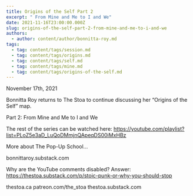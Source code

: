 ```yaml
---
title: Origins of the Self Part 2
excerpt: " From Mine and Me to I and We"
date: 2021-11-16T23:00:00.000Z
slug: origins-of-the-self-part-2-from-mine-and-me-to-i-and-we
authors:
  - author: content/author/bonnitta-roy.md
tags:
  - tag: content/tags/session.md
  - tag: content/tags/origins.md
  - tag: content/tags/self.md
  - tag: content/tags/mine.md
  - tag: content/tags/origins-of-the-self.md
---
```


November 17th, 2021

Bonnitta Roy returns to The Stoa to continue discussing her “Origins of the Self” map.

Part 2: From Mine and Me to I and We

The rest of the series can be watched here: https://youtube.com/playlist?list=PLoZ5e3aD_LuQoDMmjnQApeqDS00iMxHBz

More about The Pop-Up School...

bonnittaroy.substack.com

Why are the YouTube comments disabled? Answer: https://thestoa.substack.com/p/stoic-punk-or-why-you-should-stop

thestoa.ca
patreon.com/the_stoa
thestoa.substack.com
